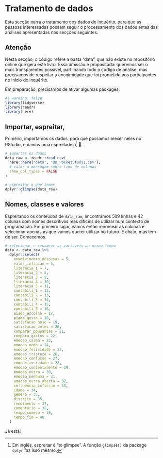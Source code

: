 # Tratamento de dados

Esta secção narra o tratamento dos dados do inquérito, para que as pessoas interessadas possam seguir o processamento dos dados antes das análises apresentadas nas secções seguintes.

::: {.callout-note collapse="false"}
## Atenção

Nesta secção, o código refere a pasta "data", que não existe no repositório online que gera este livro. Essa omissão é propositada: queremos ser o mais transparentes possível, partilhando todo o código de análise, mas precisamos de respeitar a anonimidade que foi prometida aos participantes no início do inquérito.
:::

Em preparação, precisamos de ativar algumas packages.

```r
#| warning: false
library(tidyverse)
library(readr)
library(here)
```

## Importar, espreitar, 

Primeiro, importamos os dados, para que possamos mexer neles no RStudio, e damos uma espreitadela[^wrangle-1] 👀.

[^wrangle-1]: Em inglês, espreitar é "to glimpse". A função `glimpse()` da package `dplyr` faz isso mesmo.

```r
# importar os dados
data_raw <- readr::read_csv(
  here::here("data", "BD_PocketStudy1.csv"),
  # calar a mensagem sobre tipo de colunas
  show_col_types = FALSE
)

# espreitar o que temos
dplyr::glimpse(data_raw)
```

## Nomes, classes e valores

Espreitando os conteúdos de `data_raw`, encontramos 509 linhas e 42 colunas com nomes descritivos mas difíceis de utilizar num contexto de programação. Em primeiro lugar, vamos então renomear as colunas e selecionar apenas as que vamos querer utilizar no futuro. É chato, mas tem de ser. Comecemos.

```r
# selecionar e renomear as variaveis ao mesmo tempo
data <- data_raw %>% 
  dplyr::select(
    envolvimento_despesas = 5,
    valor_inflacao = 6,
    literacia_1 = 7,
    literacia_2 = 8,
    literacia_3 = 9,
    literacia_4 = 10,
    literacia_5 = 11,
    contabili_1 = 12,
    contabili_2 = 13,
    contabili_3 = 14,
    contabili_4 = 15,
    contabili_5 = 16,
    piada_escolha = 17,
    piada_gosto = 18,
    satisfacao_hoje = 19,
    satisfacao_antes = 20,
    comparar_poupancas = 21,
    compara_gastos = 22,
    emocao_calma = 23,
    emocao_medo = 24,
    emocao_felicidade = 25,
    emocao_tristeza = 26,
    emocao_confusao = 27,
    emocao_ansiedade = 28,
    emocao_contentamento = 29,
    emocao_outra = 30,
    emocao_nenhuma = 31,
    emocao_outra_aberta = 32,
    influencia_inflacao = 33,
    idade = 34,
    genero = 35,
    distrito = 36,
    rendimento = 37,
    comentario = 38,
    tempo_comeco = 39,
    tempo_fim = 40
  )
```

Já está!


